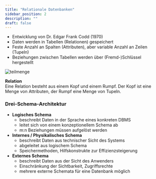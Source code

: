 ```yaml
---
title: "Relationale Datenbanken"
sidebar_position: 2
description: ""
draft: false
---
```


- Entwicklung von Dr. Edgar Frank Codd (1970)
- Daten werden in Tabellen (Relationen) gespeichert
- Feste Anzahl an Spalten (Attributen), aber variable Anzahl an Zeilen (Tupeln)
- Beziehungen zwischen Tabellen werden über (Fremd-)Schlüssel hergestellt

<img src={relationale_datenbanken} class="img-800" alt="teilmenge" />

**Relation**  
Eine Relation besteht aus einem Kopf und einem Rumpf. Der Kopf ist eine Menge von Attributen, der Rumpf eine Menge von Tupeln.

### Drei-Schema-Architektur

- **Logisches Schema**
	- beschreibt Daten in der Sprache eines konkreten DBMS
	- leitet sich von einem konzeptionellem Schema ab
	- m:n Beziehungen müssen aufgelöst werden
- **Internes / Physikalisches Schema**
	- beschreibt Daten aus technischer Sicht des Systems
	- abgeleitet aus logischem Schema
	- Speichermethoden, Hilfskonstrukte zur Effizienzsteigerung
- **Externes Schema**
	- beschreibt Daten aus der Sicht des Anwenders
	- Einschränkung der Sichtbarkeit, Zugriffsrechte
	- mehrere externe Schemata für eine Datenbank möglich